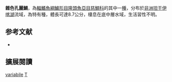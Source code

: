 {{Speciesbox
| name = 雜色孔麗鯛
| status = LC
| status_system = IUCN3.1
| image = 
| image_width = 240px
| genus = Trematocara
| species = variabile
| authority = [[Poll|Poll]], 1952
| synonyms = 
}}

'''雜色孔麗鯛'''，為[[輻鰭魚綱|輻鰭魚綱]][[鱸形目|鱸形目]][[隆頭魚亞目|隆頭魚亞目]][[慈鯛科|慈鯛科]]的其中一[[種|種]]，分布於[[非洲|非洲]][[坦干伊喀湖|坦干伊喀湖]]流域，為特有種，體長可達8.7公分，棲息在底中層水域，生活習性不明。
==参考文献==
*{{FishBase_species|genus=Trematocara|species=variabile|year=2013|month=6}}

== 擴展閱讀 ==
{{refbegin}}
{{wikispecies-inline|Trematocara variabile|雜色孔麗鯛}}
{{refend}}
{{Taxonbar|from=Q3319031}}

[[Category:孔麗鯛屬|variabile]]
[[Category:1952年描述的鱼类|T]]


{{鱸形目小作品}}